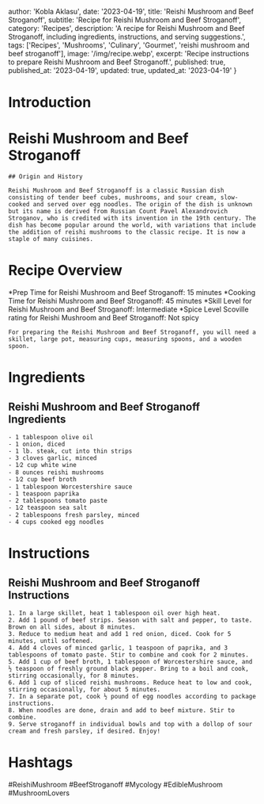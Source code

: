 
  author: 'Kobla Aklasu',
  date: '2023-04-19',
  title: 'Reishi Mushroom and Beef Stroganoff',
  subtitle: 'Recipe for Reishi Mushroom and Beef Stroganoff',
  category: 'Recipes',
  description: 'A recipe for Reishi Mushroom and Beef Stroganoff, including ingredients, instructions, and serving suggestions.',
  tags: ['Recipes', 'Mushrooms', 'Culinary', 'Gourmet', 'reishi mushroom and beef stroganoff'],
  image: '/img/recipe.webp',
  excerpt: 'Recipe instructions to prepare Reishi Mushroom and Beef Stroganoff.',
  published: true,
  published_at: '2023-04-19',
  updated: true,
  updated_at: '2023-04-19'
}


  # Introduction

# Reishi Mushroom and Beef Stroganoff
    
    ## Origin and History 
    
    Reishi Mushroom and Beef Stroganoff is a classic Russian dish consisting of tender beef cubes, mushrooms, and sour cream, slow-cooked and served over egg noodles. The origin of the dish is unknown but its name is derived from Russian Count Pavel Alexandrovich Stroganov, who is credited with its invention in the 19th century. The dish has become popular around the world, with variations that include the addition of reishi mushrooms to the classic recipe. It is now a staple of many cuisines.

# Recipe Overview

*Prep Time for Reishi Mushroom and Beef Stroganoff: 15 minutes
    *Cooking Time for Reishi Mushroom and Beef Stroganoff: 45 minutes
    *Skill Level for Reishi Mushroom and Beef Stroganoff: Intermediate
    *Spice Level Scoville rating for Reishi Mushroom and Beef Stroganoff: Not spicy
    
    For preparing the Reishi Mushroom and Beef Stroganoff, you will need a skillet, large pot, measuring cups, measuring spoons, and a wooden spoon.

# Ingredients

## Reishi Mushroom and Beef Stroganoff Ingredients
    - 1 tablespoon olive oil
    - 1 onion, diced
    - 1 lb. steak, cut into thin strips
    - 3 cloves garlic, minced
    - 1⁄2 cup white wine
    - 8 ounces reishi mushrooms
    - 1⁄2 cup beef broth
    - 1 tablespoon Worcestershire sauce
    - 1 teaspoon paprika
    - 2 tablespoons tomato paste
    - 1⁄2 teaspoon sea salt
    - 2 tablespoons fresh parsley, minced
    - 4 cups cooked egg noodles

# Instructions

## Reishi Mushroom and Beef Stroganoff Instructions
    1. In a large skillet, heat 1 tablespoon oil over high heat. 
    2. Add 1 pound of beef strips. Season with salt and pepper, to taste. Brown on all sides, about 8 minutes. 
    3. Reduce to medium heat and add 1 red onion, diced. Cook for 5 minutes, until softened. 
    4. Add 4 cloves of minced garlic, 1 teaspoon of paprika, and 3 tablespoons of tomato paste. Stir to combine and cook for 2 minutes.
    5. Add 1 cup of beef broth, 1 tablespoon of Worcestershire sauce, and ½ teaspoon of freshly ground black pepper. Bring to a boil and cook, stirring occasionally, for 8 minutes.
    6. Add 1 cup of sliced reishi mushrooms. Reduce heat to low and cook, stirring occasionally, for about 5 minutes. 
    7. In a separate pot, cook ½ pound of egg noodles according to package instructions. 
    8. When noodles are done, drain and add to beef mixture. Stir to combine. 
    9. Serve stroganoff in individual bowls and top with a dollop of sour cream and fresh parsley, if desired. Enjoy!

# Hashtags

#ReishiMushroom #BeefStroganoff #Mycology #EdibleMushroom #MushroomLovers



